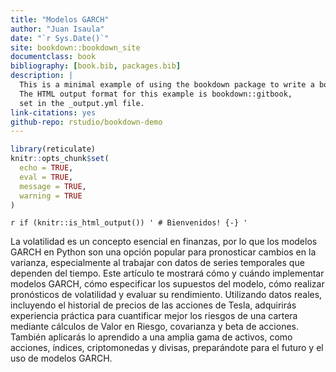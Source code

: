 ```yaml
---
title: "Modelos GARCH"
author: "Juan Isaula"
date: "`r Sys.Date()`"
site: bookdown::bookdown_site
documentclass: book
bibliography: [book.bib, packages.bib]
description: |
  This is a minimal example of using the bookdown package to write a book.
  The HTML output format for this example is bookdown::gitbook,
  set in the _output.yml file.
link-citations: yes
github-repo: rstudio/bookdown-demo
---
```


```r
library(reticulate)
knitr::opts_chunk$set(
  echo = TRUE,
  eval = TRUE,
  message = TRUE,
  warning = TRUE
)
```

`r if (knitr::is_html_output()) '
# Bienvenidos! {-}
'`

La volatilidad es un concepto esencial en finanzas, por lo que los modelos GARCH en Python son una opción popular para pronosticar cambios en la varianza, especialmente al trabajar con datos de series temporales que dependen del tiempo. Este artículo te mostrará cómo y cuándo implementar modelos GARCH, cómo especificar los supuestos del modelo, cómo realizar pronósticos de volatilidad y evaluar su rendimiento. Utilizando datos reales, incluyendo el historial de precios de las acciones de Tesla, adquirirás experiencia práctica para cuantificar mejor los riesgos de una cartera mediante cálculos de Valor en Riesgo, covarianza y beta de acciones. También aplicarás lo aprendido a una amplia gama de activos, como acciones, índices, criptomonedas y divisas, preparándote para el futuro y el uso de modelos GARCH.
